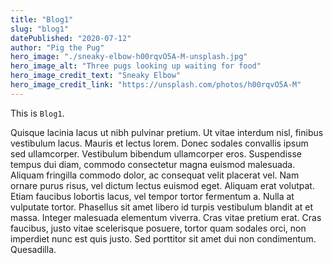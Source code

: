 ```yaml
---
title: "Blog1"
slug: "blog1"
datePublished: "2020-07-12"
author: "Pig the Pug"
hero_image: "./sneaky-elbow-h00rqvO5A-M-unsplash.jpg"
hero_image_alt: "Three pugs looking up waiting for food"
hero_image_credit_text: "Sneaky Elbow"
hero_image_credit_link: "https://unsplash.com/photos/h00rqvO5A-M"
---
```


This is `Blog1`.

Quisque lacinia lacus ut nibh pulvinar pretium. Ut vitae interdum nisl, finibus vestibulum lacus. Mauris et lectus lorem. Donec sodales convallis ipsum sed ullamcorper. Vestibulum bibendum ullamcorper eros. Suspendisse tempus dui diam, commodo consectetur magna euismod malesuada. Aliquam fringilla commodo dolor, ac consequat velit placerat vel. Nam ornare purus risus, vel dictum lectus euismod eget. Aliquam erat volutpat. Etiam faucibus lobortis lacus, vel tempor tortor fermentum a. Nulla at vulputate tortor. Phasellus sit amet libero id turpis vestibulum blandit at et massa. Integer malesuada elementum viverra. Cras vitae pretium erat. Cras faucibus, justo vitae scelerisque posuere, tortor quam sodales orci, non imperdiet nunc est quis justo. Sed porttitor sit amet dui non condimentum.
Quesadilla.
